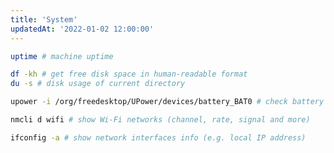```yaml
---
title: 'System'
updatedAt: '2022-01-02 12:00:00'
---
```


```bash
uptime # machine uptime

df -kh # get free disk space in human-readable format
du -s # disk usage of current directory

upower -i /org/freedesktop/UPower/devices/battery_BAT0 # check battery status (capacity, charging rate)

nmcli d wifi # show Wi-Fi networks (channel, rate, signal and more)

ifconfig -a # show network interfaces info (e.g. local IP address)
```
